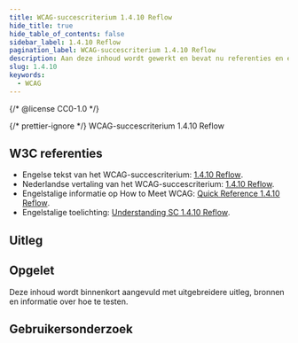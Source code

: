 ```yaml
---
title: WCAG-succescriterium 1.4.10 Reflow
hide_title: true
hide_table_of_contents: false
sidebar_label: 1.4.10 Reflow
pagination_label: WCAG-succescriterium 1.4.10 Reflow
description: Aan deze inhoud wordt gewerkt en bevat nu referenties en een korte samenvatting.
slug: 1.4.10
keywords:
  - WCAG
---
```


{/* @license CC0-1.0 */}


{/* prettier-ignore */}
<WcagHeadingGroup level={1} conformanceLevel="Niveau AA">WCAG-succescriterium 1.4.10 Reflow</WcagHeadingGroup>

## W3C referenties

- Engelse tekst van het WCAG-succescriterium: [<span lang="en">1.4.10 Reflow</span>](https://www.w3.org/TR/WCAG22/#reflow).
- Nederlandse vertaling van het WCAG-succescriterium: [1.4.10 Reflow](https://www.w3.org/Translations/WCAG22-nl/#reflow).
- Engelstalige informatie op <span lang="en">How to Meet WCAG</span>: [<span lang="en">Quick Reference 1.4.10 Reflow</span>](https://www.w3.org/WAI/WCAG22/quickref/#reflow).
- Engelstalige toelichting: [<span lang="en">Understanding SC 1.4.10 Reflow</span>](https://www.w3.org/WAI/WCAG22/Understanding/reflow.html).

## Uitleg

<Summary />

## Opgelet

Deze inhoud wordt binnenkort aangevuld met uitgebreidere uitleg, bronnen en informatie over hoe te testen.

## Gebruikersonderzoek

<CTAGebruikersonderzoek />

<WCAGFooterInfo />
